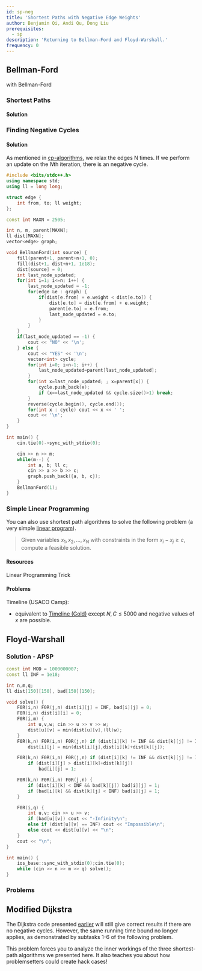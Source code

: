 ```yaml
---
id: sp-neg
title: 'Shortest Paths with Negative Edge Weights'
author: Benjamin Qi, Andi Qu, Dong Liu
prerequisites:
  - sp
description: 'Returning to Bellman-Ford and Floyd-Warshall.'
frequency: 0
---
```


## Bellman-Ford

<Resources>
	<Resource
		source="cp-algo"
		title="Bellman-Ford"
		url="graph/bellman_ford.html"
		starred
	 />
	<Resource
		source="cp-algo"
		title="Finding Negative Cycle"
		url="graph/finding-negative-cycle-in-graph.html"
		starred
	>
		with Bellman-Ford
	</Resource>
	<Resource
		source="CP2"
		title="4.4.4 - SSSP with Negative Weight Cycle"
	 />
</Resources>

<!-- 	<Resource
		source="TC"
		title="Intro to Graphs Section 3"
		url="introduction-to-graphs-and-their-data-structures-section-3/"
	 /> -->

### Shortest Paths

<FocusProblem problem="bellSam" />

#### Solution

<IncompleteSection />

### Finding Negative Cycles

<FocusProblem problem="bellSam2" />

#### Solution

As mentioned in
[cp-algorithms](https://cp-algorithms.com/graph/finding-negative-cycle-in-graph.html),
we relax the edges N times. If we perform an update on the $N$th iteration,
there is an negative cycle.

<LanguageSection>

<CPPSection>

```cpp
#include <bits/stdc++.h>
using namespace std;
using ll = long long;

struct edge {
	int from, to; ll weight;
};

const int MAXN = 2505;

int n, m, parent[MAXN];
ll dist[MAXN];
vector<edge> graph;

void BellmanFord(int source) {
	fill(parent+1, parent+n+1, 0);
	fill(dist+1, dist+n+1, 1e18);
	dist[source] = 0;
	int last_node_updated;
	for(int i=1; i<=n; i++) {
		last_node_updated = -1;
		for(edge &e : graph) {
			if(dist[e.from] + e.weight < dist[e.to]) {
				dist[e.to] = dist[e.from] + e.weight;
				parent[e.to] = e.from;
				last_node_updated = e.to;
			}
		}
	}
	if(last_node_updated == -1) {
		cout << "NO" << '\n';
	} else {
		cout << "YES" << '\n';
		vector<int> cycle;
		for(int i=0; i<n-1; i++) {
			last_node_updated=parent[last_node_updated];
		}
		for(int x=last_node_updated; ; x=parent[x]) {
			cycle.push_back(x);
			if (x==last_node_updated && cycle.size()>1) break;
		}
		reverse(cycle.begin(), cycle.end());
		for(int x : cycle) cout << x << ' ';
		cout << '\n';
	}
}

int main() {
	cin.tie(0)->sync_with_stdio(0);

	cin >> n >> m;
	while(m--) {
		int a, b; ll c;
		cin >> a >> b >> c;
		graph.push_back({a, b, c});
	}
	BellmanFord(1);
}
```

</CPPSection>

</LanguageSection>

### Simple Linear Programming

You can also use shortest path algorithms to solve the following problem (a very
simple [linear program](https://en.wikipedia.org/wiki/Linear_programming)).

> Given variables $x_1,x_2,\ldots,x_N$ with constraints in the form
> $x_i-x_j\ge c$, compute a feasible solution.

#### Resources

<Resources>
	<Resource
		source="MIT"
		title="Slides from Intro to Algorithms"
		url="https://www.cs.rit.edu/~spr/COURSES/ALG/MIT/lec18.pdf"
	>
		Linear Programming Trick
	</Resource>
</Resources>

#### Problems

Timeline (USACO Camp):

- equivalent to
  [Timeline (Gold)](http://www.usaco.org/index.php?page=viewproblem2&cpid=1017)
  except $N,C\le 5000$ and negative values of $x$ are possible.

<Problems problems="linear" />

## Floyd-Warshall

<FocusProblem problem="floydSam" />

### Solution - APSP

<LanguageSection>

<CPPSection>

```cpp
const int MOD = 1000000007;
const ll INF = 1e18;

int n,m,q;
ll dist[150][150], bad[150][150];

void solve() {
	F0R(i,n) F0R(j,n) dist[i][j] = INF, bad[i][j] = 0;
	F0R(i,n) dist[i][i] = 0;
	F0R(i,m) {
		int u,v,w; cin >> u >> v >> w;
		dist[u][v] = min(dist[u][v],(ll)w);
	}
	F0R(k,n) F0R(i,n) F0R(j,n) if (dist[i][k] != INF && dist[k][j] != INF)
		dist[i][j] = min(dist[i][j],dist[i][k]+dist[k][j]);

	F0R(k,n) F0R(i,n) F0R(j,n) if (dist[i][k] != INF && dist[k][j] != INF)
		if (dist[i][j] > dist[i][k]+dist[k][j])
			bad[i][j] = 1;

	F0R(k,n) F0R(i,n) F0R(j,n) {
		if (dist[i][k] < INF && bad[k][j]) bad[i][j] = 1;
		if (bad[i][k] && dist[k][j] < INF) bad[i][j] = 1;
	}

	F0R(i,q) {
		int u,v; cin >> u >> v;
		if (bad[u][v]) cout << "-Infinity\n";
		else if (dist[u][v] == INF) cout << "Impossible\n";
		else cout << dist[u][v] << "\n";
	}
	cout << "\n";
}

int main() {
	ios_base::sync_with_stdio(0);cin.tie(0);
	while (cin >> n >> m >> q) solve();
}
```

</CPPSection>

</LanguageSection>

### Problems

<Problems problems="floydProbs" />

## Modified Dijkstra

<!-- Can also use [Shortest Path Faster Algorithm](https://en.wikipedia.org/wiki/Shortest_Path_Faster_Algorithm) or  -->

The Dijkstra code presented [earlier](/gold/sp#mathcalomlog-n-implementation)
will still give correct results if there are no negative cycles. However, the
same running time bound no longer applies, as demonstrated by subtasks 1-6 of
the following problem.

<Problems problems="dijk" />

This problem forces you to analyze the inner workings of the three shortest-path
algorithms we presented here. It also teaches you about how problemsetters could
create hack cases!

